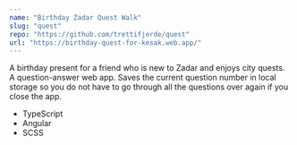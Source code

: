 ```yaml
---
name: "Birthday Zadar Quest Walk"
slug: "quest"
repo: "https://github.com/trettifjerde/quest"
url: "https://birthday-quest-for-kesak.web.app/"
---
```

A birthday present for a friend who is new to Zadar and enjoys city quests.
A question-answer web app. Saves the current question number in local storage so you do not have to go through all the questions over again if you close the app.

- TypeScript
- Angular
- SCSS
